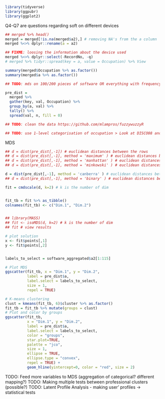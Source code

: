 
```r
library(tidyverse)
library(ggpubr)
library(ggplot2)

```

Q4-Q7 are questions regarding soft on different devices

```r



## merged %>% head()
merged = merged[!is.na(merged$a2),] # removing NA's from the a column
merged %<>% dplyr::rename(a = a2)

## FIXME: loosing the information about the device used
merged %<>% dplyr::select(-RecordNo, -q)
# merged %>% tidyr::spread(key = a, value = Occupation) %>% View

summary(merged$Occupation %>% as.factor())
summary(merged$a %>% as.factor())

## TODO: mds on 100/200 pieces of software OR everything with frequency above 4/5

pre_dist =
  merged %>% 
  gather(key, val, Occupation) %>% 
  group_by(a, val) %>% 
  tally() %>% 
  spread(val, n, fill = 0)

## TODO: clean the data https://github.com/mlampros/fuzzywuzzyR

## TODO: use 1-level categorisation of occupation > Look at DISCO08 and consolidate all occupations to be just the top three 


```

MDS

```r


## d = dist(pre_dist[,-1]) # euclidean distances between the rows
## d = dist(pre_dist[,-1], method = 'maximum' ) # euclidean distances between the rows
## d = dist(pre_dist[,-1], method = 'manhattan' ) # euclidean distances between the rows
## d = dist(pre_dist[,-1], method = 'minkowski' ) # euclidean distances between the rows

d = dist(pre_dist[,-1], method = 'canberra' ) # euclidean distances between the rows
## d = dist(pre_dist[,-1], method = 'binary' ) # euclidean distances between the rows

fit = cmdscale(d, k=2) # k is the number of dim


fit_tb = fit %>% as_tibble()
colnames(fit_tb) <- c("Dim.1", "Dim.2")


## library(MASS)
## fit <- isoMDS(d, k=2) # k is the number of dim
## fit # view results

# plot solution 
x <- fit$points[,1]
y <- fit$points[,2]


labels_to_select = software_aggregated$a2[1:115]

# Plot MDS
ggscatter(fit_tb, x = "Dim.1", y = "Dim.2", 
          label = pre_dist$a,
          label.select = labels_to_select,
          size = 1,
          repel = TRUE)


```

```r


# K-means clustering
clust = kmeans(fit_tb, 6)$cluster %>% as.factor()
fit_tb = fit_tb %>% mutate(groups = clust)
# Plot and color by groups
ggscatter(fit_tb,
          x = "Dim.1", y = "Dim.2", 
          label = pre_dist$a,
          label.select = labels_to_select,
          color = "groups",
          star.plot=TRUE,
          palette = "jco",
          size = 1, 
          ellipse = TRUE,
          ellipse.type = "convex",
          repel = TRUE) +
          geom_hline(yintercept=0, color = "red", size = 2)


```

TODO: Feed more variables to MDS (aggregation of categorical? different mapping?)
TODO: Making multiple tests between professional clusters (possible?)
TODO: Latent Profile Analysis - making user' profiles -> statistical tests
